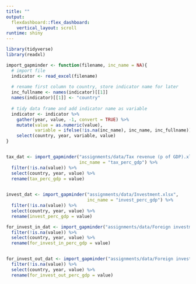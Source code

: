 ```yaml
---
title: ""
output: 
  flexdashboard::flex_dashboard:
    vertical_layout: scroll
runtime: shiny
---
```


```r
library(tidyverse)
library(readxl)

import_gapminder <- function(filename, inc_name = NA){
  # import file
  indicator <- read_excel(filename)
  
  # rename first column to country, store indicator name for later
  inc_fullname <- names(indicator)[[1]]
  names(indicator)[[1]] <- "country"
  
  # tidy data frame and add indicator name as variable
  indicator <- indicator %>%
    gather(year, value, -1, convert = TRUE) %>%
    mutate(value = as.numeric(value),
           variable = ifelse(!is.na(inc_name), inc_name, inc_fullname)) %>%
    select(country, year, variable, value)
}


tax_dat <- import_gapminder("assignments/data/Tax revenue (p of GDP).xlsx",
                            inc_name = "tax_perc_gdp") %>%
  filter(!is.na(value)) %>%
  select(country, year, value) %>%
  rename(tax_perc_gdp = value)
  

invest_dat <- import_gapminder("assignments/data/Investment.xlsx", 
                               inc_name = "invest_perc_gdp") %>%
  filter(!is.na(value)) %>%
  select(country, year, value) %>%
  rename(invest_perc_gdp = value)

for_invest_in_dat <- import_gapminder("assignments/data/Foreign investment inflow.xlsx") %>%
  filter(!is.na(value)) %>%
  select(country, year, value) %>%
  rename(for_invest_in_perc_gdp = value)


for_invest_out_dat <- import_gapminder("assignments/data/Foreign investment outflow.xlsx") %>%
  filter(!is.na(value)) %>%
  select(country, year, value) %>%
  rename(for_invest_out_perc_gdp = value)
```



